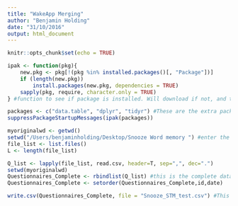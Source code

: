 ```yaml
---
title: "WakeApp Merging"
author: "Benjamin Holding"
date: "31/10/2016"
output: html_document
---
```


```r
knitr::opts_chunk$set(echo = TRUE)

```

```r
ipak <- function(pkg){
    new.pkg <- pkg[!(pkg %in% installed.packages()[, "Package"])]
    if (length(new.pkg)) 
        install.packages(new.pkg, dependencies = TRUE)
    sapply(pkg, require, character.only = TRUE)
} #function to see if package is installed. Will download if not, and then opens it.

packages <- c("data.table", "dplyr", "tidyr") #These are the extra packages needed to merge the CSV files
suppressPackageStartupMessages(ipak(packages))
```


```r
myoriginalwd <- getwd()
setwd("/Users/benjaminholding/Desktop/Snooze Word memory ") #enter the location of the data here between quotation marks
file_list <- list.files()
L <- length(file_list) 

Q_list <- lapply(file_list, read.csv, header=T, sep=",", dec=".")
setwd(myoriginalwd)
Questionnaires_Complete <- rbindlist(Q_list) #this is the complete data frame
Questionnaires_Complete <- setorder(Questionnaires_Complete,id,date)

write.csv(Questionnaires_Complete, file = "Snooze_STM_test.csv") #This will save the data into a new CSV into your "working directory". If you do not know what your working director is, then enter getwd() below. Change the name of the file to suit you.
```